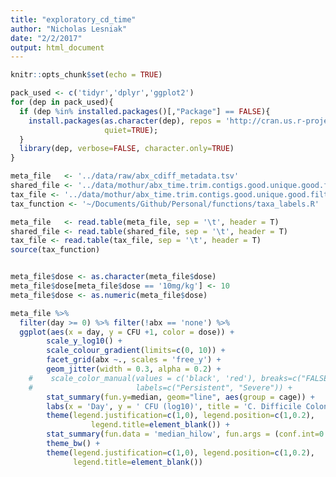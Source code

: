 ```yaml
---
title: "exploratory_cd_time"
author: "Nicholas Lesniak"
date: "2/2/2017"
output: html_document
---
```


```r
knitr::opts_chunk$set(echo = TRUE)

pack_used <- c('tidyr','dplyr','ggplot2')
for (dep in pack_used){
  if (dep %in% installed.packages()[,"Package"] == FALSE){
    install.packages(as.character(dep), repos = 'http://cran.us.r-project.org', 
                     quiet=TRUE);
  }
  library(dep, verbose=FALSE, character.only=TRUE)
}

meta_file   <- '../data/raw/abx_cdiff_metadata.tsv'
shared_file <- '../data/mothur/abx_time.trim.contigs.good.unique.good.filter.unique.precluster.pick.pick.pick.an.unique_list.0.03.subsample.shared'
tax_file <- '../data/mothur/abx_time.trim.contigs.good.unique.good.filter.unique.precluster.pick.pick.pick.an.unique_list.0.03.cons.taxonomy'
tax_function <- '~/Documents/Github/Personal/functions/taxa_labels.R'

meta_file   <- read.table(meta_file, sep = '\t', header = T)
shared_file <- read.table(shared_file, sep = '\t', header = T)
tax_file <- read.table(tax_file, sep = '\t', header = T)
source(tax_function)



```

```r
meta_file$dose <- as.character(meta_file$dose)
meta_file$dose[meta_file$dose == '10mg/kg'] <- 10
meta_file$dose <- as.numeric(meta_file$dose)

meta_file %>% 
  filter(day >= 0) %>% filter(!abx == 'none') %>% 
  ggplot(aes(x = day, y = CFU +1, color = dose)) + 
        scale_y_log10() + 
        scale_colour_gradient(limits=c(0, 10)) + 
        facet_grid(abx ~., scales = 'free_y') + 
        geom_jitter(width = 0.3, alpha = 0.2) + 
    #    scale_color_manual(values = c('black', 'red'), breaks=c("FALSE", "TRUE"),
    #                       labels=c("Persistent", "Severe")) +
        stat_summary(fun.y=median, geom="line", aes(group = cage)) +
        labs(x = 'Day', y = ' CFU (log10)', title = 'C. Difficile Colonization') +
        theme(legend.justification=c(1,0), legend.position=c(1,0.2), 
                  legend.title=element_blank()) +
        stat_summary(fun.data = 'median_hilow', fun.args = (conf.int=0.5)) + 
        theme_bw() +
        theme(legend.justification=c(1,0), legend.position=c(1,0.2), 
              legend.title=element_blank())



```